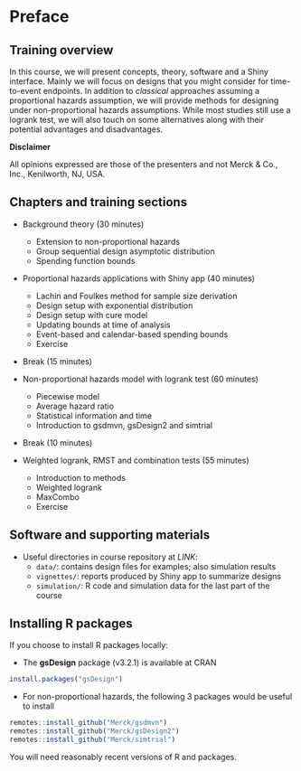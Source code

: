 # Preface {-}

## Training overview

In this course, we will present concepts, theory, software and a Shiny interface.
Mainly we will focus on designs that you might consider for time-to-event endpoints.
In addition to *classical* approaches assuming a proportional hazards assumption, we will provide methods for designing under non-proportional hazards assumptions.
While most studies still use a logrank test, we will also touch on some alternatives along with their potential advantages and disadvantages.

::: {.rmdnote}
**Disclaimer**

All opinions expressed are those of the presenters and not Merck & Co., Inc., Kenilworth, NJ, USA.
:::

## Chapters and training sections {-}

- Background theory (30 minutes)
  - Extension to non-proportional hazards
  - Group sequential design asymptotic distribution
  - Spending function bounds

- Proportional hazards applications with Shiny app (40 minutes)
  - Lachin and Foulkes method for sample size derivation
  - Design setup with exponential distribution
  - Design setup with cure model
  - Updating bounds at time of analysis
  - Event-based and calendar-based spending bounds
  - Exercise

- Break (15 minutes)

- Non-proportional hazards model with logrank test (60 minutes)
  - Piecewise model
  - Average hazard ratio
  - Statistical information and time
  - Introduction to gsdmvn, gsDesign2 and simtrial

- Break (10 minutes)

- Weighted logrank, RMST and combination tests (55 minutes)
  - Introduction to methods
  - Weighted logrank
  - MaxCombo
  - Exercise

## Software and supporting materials

- Useful directories in course repository at *LINK*:
  - `data/`: contains design files for examples; also simulation results
  - `vignettes/`: reports produced by Shiny app to summarize designs
  - `simulation/`: R code and simulation data for the last part of the course

## Installing R packages

If you choose to install R packages locally:

- The **gsDesign** package (v3.2.1) is available at CRAN

```r
install.packages("gsDesign")
```

- For non-proportional hazards, the following 3 packages would be useful to install

```r
remotes::install_github("Merck/gsdmvn")
remotes::install_github("Merck/gsDesign2")
remotes::install_github("Merck/simtrial")
```

You will need reasonably recent versions of R and packages.
